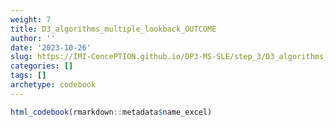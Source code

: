 ```yaml
---
weight: 7
title: D3_algorithms_multiple_lookback_OUTCOME
author: ''
date: '2023-10-26'
slug: https://IMI-ConcePTION.github.io/DP3-MS-SLE/step_3/D3_algorithms_multiple_lookback_OUTCOME
categories: []
tags: []
archetype: codebook
---
```


```r
html_codebook(rmarkdown::metadata$name_excel)
```
